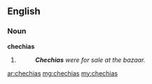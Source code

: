 ==English==

===Noun===
'''chechias'''

# {{plural of|[[chechia]]}}
#: '''''Chechias''' were for sale at the bazaar.''

[[ar:chechias]]
[[mg:chechias]]
[[my:chechias]]